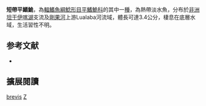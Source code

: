 {{Speciesbox
| name = 短帶平鰭鮠
| image = 
| image_width = 250px
| status = LC
| status_system = IUCN3.1
| genus = Zaireichthys
| species = brevis
| authority = [[Boulenger|Boulenger]], 1915
| synonyms = *''Leptoglanis brevis'', Boulenger, 1915
}}

'''短帶平鰭鮠'''，為[[輻鰭魚綱|輻鰭魚綱]][[鯰形目|鯰形目]][[平鰭鮠科|平鰭鮠科]]的其中一[[種|種]]，為熱帶淡水魚，分布於[[非洲|非洲]][[坦干伊喀湖|坦干伊喀湖]]支流及[[剛果河|剛果河]]上游Lualaba河流域，體長可達3.4公分，棲息在底層水域，生活習性不明。

==参考文献==
*{{FishBase_species|genus=Zaireichthys|species=brevis |year=2014|month=10}}

== 擴展閱讀 ==
{{refbegin}}
{{wikispecies-inline|Zaireichthys brevis|短帶平鰭鮠}}
{{refend}}
{{Taxonbar|from=Q5422617}}

[[Category:帶平鰭鮠屬|brevis]]
[[Category:1915年描述的魚類|Z]]


{{魚類小作品}}